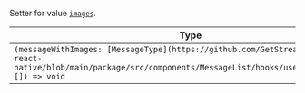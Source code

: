 Setter for value [`images`](../../../contexts/image_gallery_context.mdx#images).

| Type                                                                                                                                                                         |
| ---------------------------------------------------------------------------------------------------------------------------------------------------------------------------- |
| `(messageWithImages: [MessageType](https://github.com/GetStream/stream-chat-react-native/blob/main/package/src/components/MessageList/hooks/useMessageList.ts)[]) => void` |

